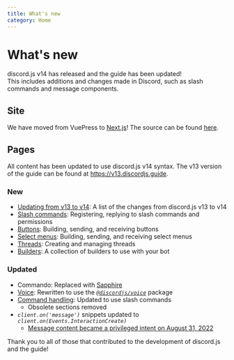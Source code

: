 ```yaml
---
title: What's new
category: Home
---
```


# What's new

<DiscordMessages rounded>
	<DiscordMessage
		interaction={{
			author: {
				avatar: '/assets/old-guide.png',
				username: 'discord.js',
			},
			command: '/upgrade',
		}}
		author={{
			avatar: '/assets/discordjs.png',
			bot: true,
			username: 'Guide Bot',
			time: 'Today at 21:00',
		}}
	>
		discord.js v14 has released and the guide has been updated!
		<br />
		This includes additions and changes made in Discord, such as slash commands and message components.
	</DiscordMessage>
</DiscordMessages>

## Site

We have moved from VuePress to [Next.js](https://nextjs.org/)! The source can be found [here](https://github.com/discordjs/discord.js/tree/main/apps/guide).

## Pages

All content has been updated to use discord.js v14 syntax. The v13 version of the guide can be found at https://v13.discordjs.guide.

### New

- [Updating from v13 to v14](/additional-info/changes-in-v14.md): A list of the changes from discord.js v13 to v14
- [Slash commands](/interactions/slash-commands.md): Registering, replying to slash commands and permissions
- [Buttons](/interactions/buttons.md): Building, sending, and receiving buttons
- [Select menus](/interactions/select-menus.md): Building, sending, and receiving select menus
- [Threads](/popular-topics/threads.md): Creating and managing threads
- [Builders](/popular-topics/builders.md): A collection of builders to use with your bot

### Updated

- Commando: Replaced with [Sapphire](https://sapphirejs.dev/docs/Guide/getting-started/getting-started-with-sapphire)
- [Voice](/voice/): Rewritten to use the [_`@discordjs/voice`_](https://github.com/discordjs/discord.js/tree/main/packages/voice) package
- [Command handling](/creating-your-bot/command-handling.md/): Updated to use slash commands
  - Obsolete sections removed
- _`client.on('message')`_ snippets updated to _`client.on(Events.InteractionCreate)`_
  - [Message content became a privileged intent on August 31, 2022](https://support-dev.discord.com/hc/articles/4404772028055)

<DiscordMessages rounded>
	<DiscordMessage
		author={{
			avatar: '/assets/discordjs.png',
			bot: true,
			username: 'Guide Bot',
			time: 'Today at 21:00',
		}}
	>
		Thank you to all of those that contributed to the development of discord.js and the guide!
	</DiscordMessage>
</DiscordMessages>
